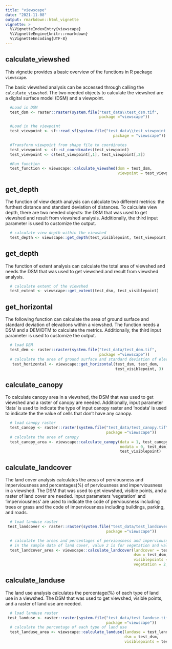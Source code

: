 ```yaml
---
title: "viewscape"
date: "2021-11-08"
output: rmarkdown::html_vignette
vignette: >
  %\VignetteIndexEntry{viewscape}
  %\VignetteEngine{knitr::rmarkdown}
  %\VignetteEncoding{UTF-8}
---
```

## calculate_viewshed

This vignette provides a basic overview of the functions in R package `viewscape`.

The basic viewshed analysis can be accessed through calling the `calculate_viewshed`. The two needed objects to calculate the viewshed are a digital surface model (DSM) and a viewpoint.

```r
  #Load in DSM
  test_dsm <- raster::raster(system.file("test_data\\test_dsm.tif",
                                         package ="viewscape"))

  #Load in the viewpoint
  test_viewpoint <- sf::read_sf(system.file("test_data\\test_viewpoint.shp",
                                               package = "viewscape"))

  #Transform viewpoint from shape file to coordinates 
  test_viewpoint <- sf::st_coordinates(test_viewpoint)
  test_viewpoint <- c(test_viewpoint[,1], test_viewpoint[,2])

  #Run function
  test_function <- viewscape::calculate_viewshed(dsm = test_dsm,
                                                 viewpoint = test_viewpoint)
```

## get_depth

The function of view depth analysis can calculate two different metrics: the furthest distance and standard deviation of distances. To calculate view depth, there are two needed objects: the DSM that was used to get viewshed and result from viewshed analysis. Additionally, the third input parameter is used to customize the output.

```r
  # calculate view depth within the viewshed
  test_depth <- viewscape::get_depth(test_visiblepoint, test_viewpoint, 3)
```


## get_depth

The function of extent analysis can calculate the total area of viewshed and needs the DSM that was used to get viewshed and result from viewshed analysis. 

```r
  # calculate extent of the viewshed
  test_extent <- viewscape::get_extent(test_dsm, test_visiblepoint)
```

## get_horizontal

The following function can calculate the area of ground surface and standard deviation of elevations within a viewshed. The function needs a DSM and a DEM/DTM to calculate the metrics. Additionally, the third input parameter is used to customize the output.

```r
  # load DEM
  test_dem <- raster::raster(system.file("test_data/test_dem.tif",
                                         package ="viewscape"))
  # calculate the area of ground surface and standard deviation of elevations
   test_horizontal <- viewscape::get_horizontal(test_dsm, test_dem, 
                                                test_visiblepoint, 3)
```

## calculate_canopy

To calculate canopy area in a viewshed, the DSM that was used to get viewshed and a raster of canopy are needed. Additionally, input parameter 'data' is used to indicate the type of input canopy raster and 'nodata' is used to indicate the the value of cells that don't have any canopy.

```r
  # load canopy raster
  test_canopy <- raster::raster(system.file("test_data/test_canopy.tif",
                                            package ="viewscape"))
  # calculate the area of canopy
  test_canopy_area <- viewscape::calculate_canopy(data = 1, test_canopy, 
                                                  nodata = 0, test_dsm, 
                                                  test_visiblepoint)
```

## calculate_landcover

The land cover analysis calculates the areas of perviousness and imperviousness and percentages(%) of perviousness and imperviousness in a viewshed. The DSM that was used to get viewshed, visible points, and a raster of land cover are needed. Input parameters 'vegetation' and 'imperviousness' are used to indicate the code of perviousness including trees or grass and the code of imperviousness including buildings, parking, and roads.

```r
  # load landuse raster
 test_landcover <- raster::raster(system.file("test_data/test_landcover.tif",
                                            package ="viewscape"))

  # calculate the areas and percentages of perviousness and imperviousness 
  # in the sample data of land cover, value 2 is for vegetation and value 4 is for imperviousness
  test_landcover_area <- viewscape::calculate_landcover(landcover = test_landcover, 
                                                        dsm = test_dsm,
                                                        visiblepoints = test_visiblepoint,
                                                        vegetation = 2, imperviousness = 4)
```

## calculate_landuse

The land use analysis calculates the percentage(%) of each type of land use in a viewshed. The DSM that was used to get viewshed, visible points, and a raster of land use are needed.

```r
  # load landuse raster
 test_landuse <- raster::raster(system.file("test_data/test_landuse.tif",
                                            package ="viewscape"))
  # calculate the percentage of each type of land use  
  test_landuse_area <- viewscape::calculate_landuse(landuse = test_landuse, 
                                                    dsm = test_dsm,
                                                    visiblepoints = test_visiblepoint)
```
